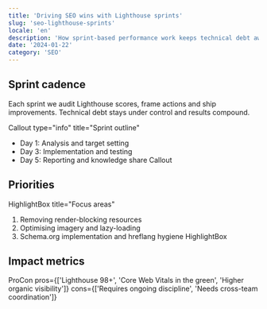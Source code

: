 ```yaml
---
title: 'Driving SEO wins with Lighthouse sprints'
slug: 'seo-lighthouse-sprints'
locale: 'en'
description: 'How sprint-based performance work keeps technical debt away and rankings up.'
date: '2024-01-22'
category: 'SEO'
---
```


## Sprint cadence

Each sprint we audit Lighthouse scores, frame actions and ship improvements. Technical debt stays under control and results compound.

Callout type="info" title="Sprint outline"

- Day 1: Analysis and target setting
- Day 3: Implementation and testing
- Day 5: Reporting and knowledge share
  Callout

## Priorities

HighlightBox title="Focus areas"

1. Removing render-blocking resources
2. Optimising imagery and lazy-loading
3. Schema.org implementation and hreflang hygiene
   HighlightBox

## Impact metrics

ProCon pros={['Lighthouse 98+', 'Core Web Vitals in the green', 'Higher organic visibility']} cons={['Requires ongoing discipline', 'Needs cross-team coordination']}
